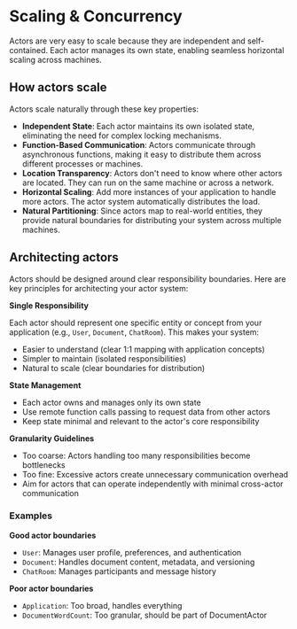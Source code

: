 # Scaling & Concurrency

Actors are very easy to scale because they are independent and self-contained. Each actor manages its own state, enabling seamless horizontal scaling across machines.

## How actors scale

Actors scale naturally through these key properties:

- **Independent State**: Each actor maintains its own isolated state, eliminating the need for complex locking mechanisms.
- **Function-Based Communication**: Actors communicate through asynchronous functions, making it easy to distribute them across different processes or machines.
- **Location Transparency**: Actors don't need to know where other actors are located. They can run on the same machine or across a network.
- **Horizontal Scaling**: Add more instances of your application to handle more actors. The actor system automatically distributes the load.
- **Natural Partitioning**: Since actors map to real-world entities, they provide natural boundaries for distributing your system across multiple machines.

## Architecting actors

Actors should be designed around clear responsibility boundaries. Here are key principles for architecting your actor system:

**Single Responsibility**

Each actor should represent one specific entity or concept from your application (e.g., `User`, `Document`, `ChatRoom`). This makes your system:

- Easier to understand (clear 1:1 mapping with application concepts)
- Simpler to maintain (isolated responsibilities)
- Natural to scale (clear boundaries for distribution)

**State Management**

- Each actor owns and manages only its own state
- Use remote function calls passing to request data from other actors
- Keep state minimal and relevant to the actor's core responsibility

**Granularity Guidelines**

- Too coarse: Actors handling too many responsibilities become bottlenecks
- Too fine: Excessive actors create unnecessary communication overhead
- Aim for actors that can operate independently with minimal cross-actor communication

### Examples

**Good actor boundaries**

- `User`: Manages user profile, preferences, and authentication
- `Document`: Handles document content, metadata, and versioning
- `ChatRoom`: Manages participants and message history

**Poor actor boundaries**

- `Application`: Too broad, handles everything
- `DocumentWordCount`: Too granular, should be part of DocumentActor
